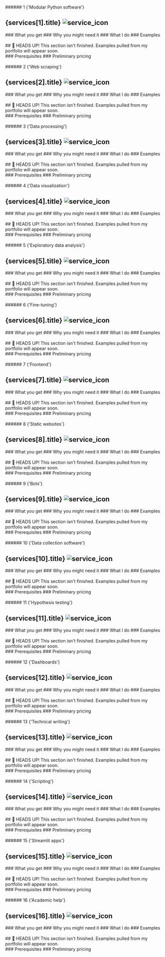 
<GoBackButton />
<div class="servicesBodyNested">
<M text={textServices.intro.en}/>
</div>
<br/>


<div class="servicesBodyNested">
###### 1 {'Modular Python software'}
<h2>{services[1].title} <img class="servicesPageIcon" src={services[1].icon} alt="service_icon"/></h2>
<M text={textServices.service1.desc.en}/>
### What you get
<M text={textServices.service1.youGet.en}/>
### Why you might need it
<M text={textServices.service1.why.en}/>
### What I do
<M text={textServices.service1.iDo.en}/>
### Examples
<br/><br/><div class="yellowNotice">
    ## 🚧 HEADS UP!
    This section isn't finished. Examples pulled from my portfolio will appear soon.
</div>
### Prerequisites
<M text={textServices.service1.prerequisites.en}/>
### Preliminary pricing
<M text={textServices.service1.pricing.en}/>
</div><br/>


<div class="servicesBodyNested">
###### 2 {'Web scraping'}
<h2>{services[2].title} <img class="servicesPageIcon" src={services[2].icon} alt="service_icon"/></h2>
<M text={textServices.service2.desc.en}/>
### What you get
<M text={textServices.service2.youGet.en}/>
### Why you might need it
<M text={textServices.service2.why.en}/>
### What I do
<M text={textServices.service2.iDo.en}/>
### Examples
<br/><br/><div class="yellowNotice">
    ## 🚧 HEADS UP!
    This section isn't finished. Examples pulled from my portfolio will appear soon.
</div>
### Prerequisites
<M text={textServices.service2.prerequisites.en}/>
### Preliminary pricing
<M text={textServices.service2.pricing.en}/>
</div><br/>


<div class="servicesBodyNested">
###### 3 {'Data processing'}
<h2>{services[3].title} <img class="servicesPageIcon" src={services[3].icon} alt="service_icon"/></h2>
<M text={textServices.service3.desc.en}/>
### What you get
<M text={textServices.service3.youGet.en}/>
### Why you might need it
<M text={textServices.service3.why.en}/>
### What I do
<M text={textServices.service3.iDo.en}/>
### Examples
<br/><br/><div class="yellowNotice">
    ## 🚧 HEADS UP!
    This section isn't finished. Examples pulled from my portfolio will appear soon.
</div>
### Prerequisites
<M text={textServices.service3.prerequisites.en}/>
### Preliminary pricing
<M text={textServices.service3.pricing.en}/>
</div><br/>


<div class="servicesBodyNested">
###### 4 {'Data visualization'}
<h2>{services[4].title} <img class="servicesPageIcon" src={services[4].icon} alt="service_icon"/></h2>
<M text={textServices.service4.desc.en}/>
### What you get
<M text={textServices.service4.youGet.en}/>
### Why you might need it
<M text={textServices.service4.why.en}/>
### What I do
<M text={textServices.service4.iDo.en}/>
### Examples
<br/><br/><div class="yellowNotice">
    ## 🚧 HEADS UP!
    This section isn't finished. Examples pulled from my portfolio will appear soon.
</div>
### Prerequisites
<M text={textServices.service4.prerequisites.en}/>
### Preliminary pricing
<M text={textServices.service4.pricing.en}/>
</div><br/>


<div class="servicesBodyNested">
###### 5 {'Exploratory data analysis'}
<h2>{services[5].title} <img class="servicesPageIcon" src={services[5].icon} alt="service_icon"/></h2>
<M text={textServices.service5.desc.en}/>
### What you get
<M text={textServices.service5.youGet.en}/>
### Why you might need it
<M text={textServices.service5.why.en}/>
### What I do
<M text={textServices.service5.iDo.en}/>
### Examples
<br/><br/><div class="yellowNotice">
    ## 🚧 HEADS UP!
    This section isn't finished. Examples pulled from my portfolio will appear soon.
</div>
### Prerequisites
<M text={textServices.service5.prerequisites.en}/>
### Preliminary pricing
<M text={textServices.service5.pricing.en}/>
</div><br/>


<div class="servicesBodyNested">
###### 6 {'Fine-tuning'}
<h2>{services[6].title} <img class="servicesPageIcon" src={services[6].icon} alt="service_icon"/></h2>
<M text={textServices.service6.desc.en}/>
### What you get
<M text={textServices.service6.youGet.en}/>
### Why you might need it
<M text={textServices.service6.why.en}/>
### What I do
<M text={textServices.service6.iDo.en}/>
### Examples
<br/><br/><div class="yellowNotice">
    ## 🚧 HEADS UP!
    This section isn't finished. Examples pulled from my portfolio will appear soon.
</div>
### Prerequisites
<M text={textServices.service6.prerequisites.en}/>
### Preliminary pricing
<M text={textServices.service6.pricing.en}/>
</div><br/>


<div class="servicesBodyNested">
###### 7 {'Frontend'}
<h2>{services[7].title} <img class="servicesPageIcon" src={services[7].icon} alt="service_icon"/></h2>
<M text={textServices.service7.desc.en}/>
### What you get
<M text={textServices.service7.youGet.en}/>
### Why you might need it
<M text={textServices.service7.why.en}/>
### What I do
<M text={textServices.service7.iDo.en}/>
### Examples
<br/><br/><div class="yellowNotice">
    ## 🚧 HEADS UP!
    This section isn't finished. Examples pulled from my portfolio will appear soon.
</div>
### Prerequisites
<M text={textServices.service7.prerequisites.en}/>
### Preliminary pricing
<M text={textServices.service7.pricing.en}/>
</div><br/>


<div class="servicesBodyNested">
###### 8 {'Static websites'}
<h2>{services[8].title} <img class="servicesPageIcon" src={services[8].icon} alt="service_icon"/></h2>
<M text={textServices.service8.desc.en}/>
### What you get
<M text={textServices.service8.youGet.en}/>
### Why you might need it
<M text={textServices.service8.why.en}/>
### What I do
<M text={textServices.service8.iDo.en}/>
### Examples
<br/><br/><div class="yellowNotice">
    ## 🚧 HEADS UP!
    This section isn't finished. Examples pulled from my portfolio will appear soon.
</div>
### Prerequisites
<M text={textServices.service8.prerequisites.en}/>
### Preliminary pricing
<M text={textServices.service8.pricing.en}/>
</div><br/>


<div class="servicesBodyNested">
###### 9 {'Bots'}
<h2>{services[9].title} <img class="servicesPageIcon" src={services[9].icon} alt="service_icon"/></h2>
<M text={textServices.service9.desc.en}/>
### What you get
<M text={textServices.service9.youGet.en}/>
### Why you might need it
<M text={textServices.service9.why.en}/>
### What I do
<M text={textServices.service9.iDo.en}/>
### Examples
<br/><br/><div class="yellowNotice">
    ## 🚧 HEADS UP!
    This section isn't finished. Examples pulled from my portfolio will appear soon.
</div>
### Prerequisites
<M text={textServices.service9.prerequisites.en}/>
### Preliminary pricing
<M text={textServices.service9.pricing.en}/>
</div><br/>


<div class="servicesBodyNested">
###### 10 {'Data collection software'}
<h2>{services[10].title} <img class="servicesPageIcon" src={services[10].icon} alt="service_icon"/></h2>
<M text={textServices.service10.desc.en}/>
### What you get
<M text={textServices.service10.youGet.en}/>
### Why you might need it
<M text={textServices.service10.why.en}/>
### What I do
<M text={textServices.service10.iDo.en}/>
### Examples
<br/><br/><div class="yellowNotice">
    ## 🚧 HEADS UP!
    This section isn't finished. Examples pulled from my portfolio will appear soon.
</div>
### Prerequisites
<M text={textServices.service10.prerequisites.en}/>
### Preliminary pricing
<M text={textServices.service10.pricing.en}/>
</div><br/>


<div class="servicesBodyNested">
###### 11 {'Hypothesis testing'}
<h2>{services[11].title} <img class="servicesPageIcon" src={services[11].icon} alt="service_icon"/></h2>
<M text={textServices.service11.desc.en}/>
### What you get
<M text={textServices.service11.youGet.en}/>
### Why you might need it
<M text={textServices.service11.why.en}/>
### What I do
<M text={textServices.service11.iDo.en}/>
### Examples
<br/><br/><div class="yellowNotice">
    ## 🚧 HEADS UP!
    This section isn't finished. Examples pulled from my portfolio will appear soon.
</div>
### Prerequisites
<M text={textServices.service11.prerequisites.en}/>
### Preliminary pricing
<M text={textServices.service11.pricing.en}/>
</div><br/>


<div class="servicesBodyNested">
###### 12 {'Dashboards'}
<h2>{services[12].title} <img class="servicesPageIcon" src={services[12].icon} alt="service_icon"/></h2>
<M text={textServices.service12.desc.en}/>
### What you get
<M text={textServices.service12.youGet.en}/>
### Why you might need it
<M text={textServices.service12.why.en}/>
### What I do
<M text={textServices.service12.iDo.en}/>
### Examples
<br/><br/><div class="yellowNotice">
    ## 🚧 HEADS UP!
    This section isn't finished. Examples pulled from my portfolio will appear soon.
</div>
### Prerequisites
<M text={textServices.service12.prerequisites.en}/>
### Preliminary pricing
<M text={textServices.service12.pricing.en}/>
</div><br/>


<div class="servicesBodyNested">
###### 13 {'Technical writing'}
<h2>{services[13].title} <img class="servicesPageIcon" src={services[13].icon} alt="service_icon"/></h2>
<M text={textServices.service13.desc.en}/>
### What you get
<M text={textServices.service13.youGet.en}/>
### Why you might need it
<M text={textServices.service13.why.en}/>
### What I do
<M text={textServices.service13.iDo.en}/>
### Examples
<br/><br/><div class="yellowNotice">
    ## 🚧 HEADS UP!
    This section isn't finished. Examples pulled from my portfolio will appear soon.
</div>
### Prerequisites
<M text={textServices.service13.prerequisites.en}/>
### Preliminary pricing
<M text={textServices.service13.pricing.en}/>
</div><br/>


<div class="servicesBodyNested">
###### 14 {'Scripting'}
<h2>{services[14].title} <img class="servicesPageIcon" src={services[14].icon} alt="service_icon"/></h2>
<M text={textServices.service14.desc.en}/>
### What you get
<M text={textServices.service14.youGet.en}/>
### Why you might need it
<M text={textServices.service14.why.en}/>
### What I do
<M text={textServices.service14.iDo.en}/>
### Examples
<br/><br/><div class="yellowNotice">
    ## 🚧 HEADS UP!
    This section isn't finished. Examples pulled from my portfolio will appear soon.
</div>
### Prerequisites
<M text={textServices.service14.prerequisites.en}/>
### Preliminary pricing
<M text={textServices.service14.pricing.en}/>
</div><br/>


<div class="servicesBodyNested">
###### 15 {'Streamlit apps'}
<h2>{services[15].title} <img class="servicesPageIcon" src={services[15].icon} alt="service_icon"/></h2>
<M text={textServices.service15.desc.en}/>
### What you get
<M text={textServices.service15.youGet.en}/>
### Why you might need it
<M text={textServices.service15.why.en}/>
### What I do
<M text={textServices.service15.iDo.en}/>
### Examples
<br/><br/><div class="yellowNotice">
    ## 🚧 HEADS UP!
    This section isn't finished. Examples pulled from my portfolio will appear soon.
</div>
### Prerequisites
<M text={textServices.service15.prerequisites.en}/>
### Preliminary pricing
<M text={textServices.service15.pricing.en}/>
</div><br/>


<div class="servicesBodyNested">
###### 16 {'Academic help'}
<h2>{services[16].title} <img class="servicesPageIcon" src={services[16].icon} alt="service_icon"/></h2>
<M text={textServices.service16.desc.en}/>
### What you get
<M text={textServices.service16.youGet.en}/>
### Why you might need it
<M text={textServices.service16.why.en}/>
### What I do
<M text={textServices.service16.iDo.en}/>
### Examples
<br/><br/><div class="yellowNotice">
    ## 🚧 HEADS UP!
    This section isn't finished. Examples pulled from my portfolio will appear soon.
</div>
### Prerequisites
<M text={textServices.service16.prerequisites.en}/>
### Preliminary pricing
<M text={textServices.service16.pricing.en}/>
</div><br/>
